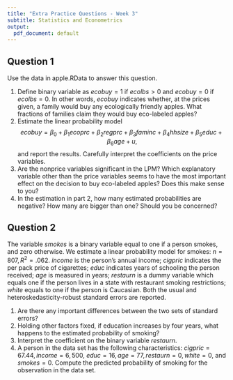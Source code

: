 ```yaml
---
title: "Extra Practice Questions - Week 3"
subtitle: Statistics and Econometrics
output:
  pdf_document: default
---
```


## Question 1
Use the data in apple.RData to answer this question.

1. Define binary variable as $ecobuy=1$ if $ecolbs>0$ and $ecobuy=0$ if $ecolbs=0$. In other words, $ecobuy$ indicates whether, at the prices given, a family would buy any ecologically friendly apples. What fractions of families claim they would buy eco-labeled apples?
2. Estimate the linear probability model $$ecobuy=\beta_0+\beta_1 ecoprc+\beta_2 regprc+\beta_3 faminc+\beta_4hhsize+\beta_5 educ+\beta_6 age+u,$$ and report the results. Carefully interpret the coefficients on the price variables.
3. Are the nonprice variables significant in the LPM? Which explanatory variable other than the price variables seems to have the most important effect on the decision to buy eco-labeled apples? Does this make sense to you?
4. In the estimation in part 2, how many estimated probabilities are negative? How many are bigger than one? Should you be concerned?


## Question 2
The variable $smokes$ is a binary variable equal to one if a person smokes, and zero otherwise. We estimate a linear probability model for smokes: 
\begin{eqnarray*}
	\widehat{smokes} & = &\underset{\substack{(.855)\\ [.856]}}{.656} - \underset{\substack{(.204)\\ [.207]}}{.069}\log(cigpric) + \underset{\substack{(.026)\\ [.026]}}{.012}\log(income) - \underset{\substack{(.006)\\ [.006]}}{.029} educ \\
	&& +\underset{\substack{(.006)\\ [.005]}}{.020} age - \underset{\substack{(.00006)\\ [.00006]}}{.00026} age^2- \underset{\substack{(.039)\\ [.038]}}{.101} restaurn - \underset{\substack{(.052)\\ [.050]}}{.026} white,
\end{eqnarray*}
$n=807,R^2=.062$. $income$ is the person's annual income; $cigpric$ indicates the per pack price of cigarettes; $educ$ indicates years of schooling the person received; $age$ is measured in years; $restaurn$ is a dummy variable which equals one if the person lives in a state with restaurant smoking restrictions; $white$ equals to one if the person is Caucasian. Both the usual and heteroskedasticity-robust standard errors are reported.

1. Are there any important differences between the two sets of standard errors?
2. Holding other factors fixed, if education increases by four years, what happens to the estimated probability of smoking?
3. Interpret the coefficient on the binary variable $restaurn$.
4. A person in the data set has the following characteristics: $cigpric=67.44, income=6,500$, $educ=16, age=77, restaurn=0, white=0,$ and $smokes=0$. Compute the predicted probability of smoking for the observation in the data set.
